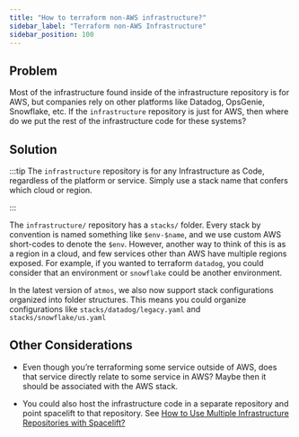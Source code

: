 ```yaml
---
title: "How to terraform non-AWS infrastructure?"
sidebar_label: "Terraform non-AWS Infrastructure"
sidebar_position: 100
---
```


## Problem

Most of the infrastructure found inside of the infrastructure repository is for AWS, but companies rely on other platforms like Datadog, OpsGenie, Snowflake, etc. If the `infrastructure` repository is just for AWS, then where do we put the rest of the infrastructure code for these systems?

## Solution

:::tip
The `infrastructure` repository is for any Infrastructure as Code, regardless of the platform or service. Simply use a stack name that confers which cloud or region.

:::

The `infrastructure/` repository has a `stacks/` folder. Every stack by convention is named something like `$env-$name`, and we use custom AWS short-codes to denote the `$env`. However, another way to think of this is as a region in a cloud, and few services other than AWS have multiple regions exposed. For example, if you wanted to terraform `datadog`, you could consider that an environment or `snowflake` could be another environment.

In the latest version of `atmos`, we also now support stack configurations organized into folder structures. This means you could organize configurations like `stacks/datadog/legacy.yaml` and `stacks/snowflake/us.yaml`

## Other Considerations

- Even though you’re terraforming some service outside of AWS, does that service directly relate to some service in AWS? Maybe then it should be associated with the AWS stack.

- You could also host the infrastructure code in a separate repository and point spacelift to that repository. See [How to Use Multiple Infrastructure Repositories with Spacelift?](/reference-architecture/how-to-guides/integrations/spacelift/how-to-use-multiple-infrastructure-repositories-with-spacelift)


